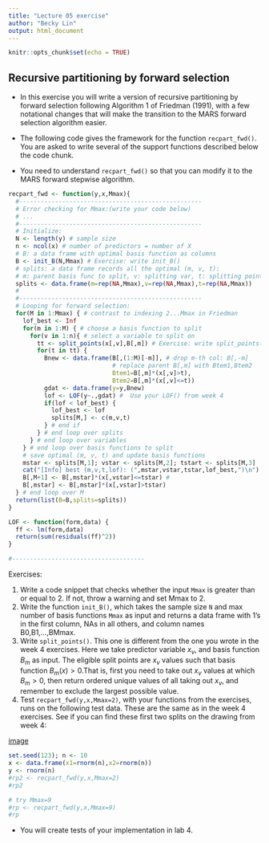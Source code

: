 ```yaml
---
title: "Lecture 05 exercise"
author: "Becky Lin"
output: html_document
---
```


```r
knitr::opts_chunk$set(echo = TRUE)
```

## Recursive partitioning by forward selection

* In this exercise you will write a version of 
recursive partitioning by forward selection
following Algorithm 1 of Friedman (1991), with 
a few notational changes that will make 
the transition to the MARS forward selection 
algorithm easier.

* The following code gives the framework for the function
`recpart_fwd()`.
You are asked to write several of the support 
functions described below the code chunk.

* You need to understand `recpart_fwd()` so that you 
can modify it to the MARS forward stepwise algorithm. 



```r
recpart_fwd <- function(y,x,Mmax){
  #---------------------------------------------------
  # Error checking for Mmax:(write your code below)
  # ...
  #---------------------------------------------------
  # Initialize:
  N <- length(y) # sample size
  n <- ncol(x) # number of predictors = number of X
  # B: a data frame with optimal basis function as columns
  B <- init_B(N,Mmax) # Exercise: write init_B()
  # splits: a data frame records all the optimal (m, v, t):
  # m: parent basis func to split, v: splitting var, t: splitting point
  splits <- data.frame(m=rep(NA,Mmax),v=rep(NA,Mmax),t=rep(NA,Mmax))
  #
  #---------------------------------------------------
  # Looping for forward selection:
  for(M in 1:Mmax) { # contrast to indexing 2...Mmax in Friedman
    lof_best <- Inf
    for(m in 1:M) { # choose a basis function to split
      for(v in 1:n){ # select a variable to split on
        tt <- split_points(x[,v],B[,m]) # Exercise: write split_points() 
        for(t in tt) { 
          Bnew <- data.frame(B[,(1:M)[-m]], # drop m-th col: B[,-m]
                             # replace parent B[,m] with Btem1,Btem2
                             Btem1=B[,m]*(x[,v]>t), 
                             Btem2=B[,m]*(x[,v]<=t)) 
          gdat <- data.frame(y=y,Bnew)
          lof <- LOF(y~.,gdat) #  Use your LOF() from week 4
          if(lof < lof_best) { 
            lof_best <- lof
            splits[M,] <- c(m,v,t) 
          } # end if
        } # end loop over splits
      } # end loop over variables
    } # end loop over basis functions to split
    # save optimal (m, v, t) and update basis functions
    mstar <- splits[M,1]; vstar <- splits[M,2]; tstart <- splits[M,3]
    cat("[Info] best (m,v,t,lof): (",mstar,vstar,tstar,lof_best,")\n")
    B[,M+1] <- B[,mstar]*(x[,vstar]<=tstar) # 
    B[,mstar] <- B[,mstar]*(x[,vstar]>tstar)
  } # end loop over M
  return(list(B=B,splits=splits))
}

LOF <- function(form,data) {
  ff <- lm(form,data)
  return(sum(residuals(ff)^2))
}

#-------------------------------------
```

Exercises:

1. Write a code snippet that checks 
whether the input `Mmax` is greater than or equal to 2. If not, 
throw a warning and set Mmax to 2.
2. Write the function `init_B()`, which takes the sample 
size `N` and max number of basis functions `Mmax` as input
and returns a data frame with 1's in the first column, NAs in
all others, and column names B0,B1,...,BMmax.
3. Write `split_points()`. This one is different from the 
one you wrote in the week 4 exercises. Here we take predictor
variable $x_v$, and basis function $B_m$ as input. The eligible split 
points are $x_v$ values such that basis function $B_m(x)>0$.That is, first
you need to take out $x_v$ values at which $B_m >0$, then 
return ordered unique values of all taking out $x_v$, and remember to exclude the 
largest possible value.
4. Test `recpart_fwd(y,x,Mmax=2)`, with your functions from 
the exercises, runs on the following test data. 
These are the same as in the week 4 exercises.
See if you can find these first two splits on the drawing from week 4: 

[image](exrecpart.png)

```r
set.seed(123); n <- 10
x <- data.frame(x1=rnorm(n),x2=rnorm(n))
y <- rnorm(n)
#rp2 <- recpart_fwd(y,x,Mmax=2)
#rp2

# try Mmax=9
#rp <- recpart_fwd(y,x,Mmax=9)
#rp
```


* You will create tests of your implementation in lab 4.

